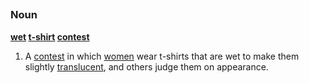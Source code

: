 =={{en}}==
===Noun===
'''[[wet]] [[t-shirt]] [[contest]]'''
# A [[contest]] in which [[women]] wear t-shirts that are wet to make them slightly [[translucent]], and others judge them on appearance.